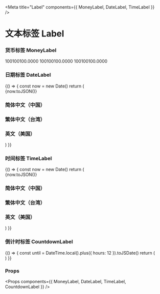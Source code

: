 
<Meta title="Label" components={{ MoneyLabel, DateLabel, TimeLabel }} />

# 文本标签 Label

### 货币标签 MoneyLabel

<Preview>
  <Story name="MoneyLabel">
    <div className="flex flex-col">
      <MoneyLabel symbol={'¥'}>
        100100100.0000
      </MoneyLabel>
      <MoneyLabel thousand={' '}>
        100100100.0000
      </MoneyLabel>
      <MoneyLabel symbol={'IDR'} thousand={'.'} decimal={','}>
        100100100.0000
      </MoneyLabel>
    </div>
  </Story>
</Preview>

### 日期标签 DateLabel

<Preview>
  <Story name="DateLabel">
    {() => {
      const now = new Date()
      return (
        <div>
          {now.toJSON()}
          <h3 className="font-bold my-4">简体中文（中国）</h3>
          <div className="flex flex-col">
            <DateLabel value={now} locale={'zh-CN'} kind={'2012-03-14'}></DateLabel>
            <DateLabel value={now} locale={'zh-CN'} kind={'2012/3/14'}></DateLabel>
            <DateLabel value={now} locale={'zh-CN'} kind={'2012年3月'}></DateLabel>
            <DateLabel value={now} locale={'zh-CN'} kind={'2012年3月14日'}></DateLabel>
            <DateLabel value={now} locale={'zh-CN'} kind={'3月14日'}></DateLabel>
            <DateLabel value={now} locale={'zh-CN'} kind={'三月十四日'}></DateLabel>
            <DateLabel value={now} locale={'zh-CN'} kind={'二○一二年三月'}></DateLabel>
            <DateLabel value={now} locale={'zh-CN'} kind={'二○一二年三月十四日'}></DateLabel>
            <DateLabel value={now} locale={'zh-CN'} kind={'周三'}></DateLabel>
            <DateLabel value={now} locale={'zh-CN'} kind={'星期三'}></DateLabel>
          </div>
          <h3 className="font-bold my-4">繁体中文（台湾）</h3>
          <div className="flex flex-col">
            <DateLabel value={now} locale={'zh-TW'} kind={'週三'}></DateLabel>
          </div>
          <h3 className="font-bold my-4">英文（美国）</h3>
          <div className="flex flex-col">
            <DateLabel value={now} locale={'en-US'} kind={'2012-03-14'}></DateLabel>
            <DateLabel value={now} locale={'en-US'} kind={'2012/3/14'}></DateLabel>
            <DateLabel value={now} locale={'en-US'} kind={'14-Mar-12'}></DateLabel>
            <DateLabel value={now} locale={'en-US'} kind={'14-Mar-2012'}></DateLabel>
            <DateLabel value={now} locale={'en-US'} kind={'2012-03-14'}></DateLabel>
            <DateLabel value={now} locale={'en-US'} kind={'2012/3/14'}></DateLabel>
            <DateLabel value={now} locale={'en-US'} kind={'3/14'}></DateLabel>
            <DateLabel value={now} locale={'en-US'} kind={'3/14/12'}></DateLabel>
            <DateLabel value={now} locale={'en-US'} kind={'Mar-12'}></DateLabel>
            <DateLabel value={now} locale={'en-US'} kind={'March 14, 2012'}></DateLabel>
            <DateLabel value={now} locale={'en-US'} kind={'March-12'}></DateLabel>
          </div>
        </div>
      )
    }}
  </Story>
</Preview>

### 时间标签 TimeLabel

<Preview>
  <Story name="TimeLabel">
    {() => {
      const now = new Date()
      return (
        <div>
          {now.toJSON()}
          <h3 className="font-bold my-4">简体中文（中国）</h3>
          <div className="flex flex-col">
            <TimeLabel value={now} locale={'zh-CN'} kind={'13时30分'}></TimeLabel>
            <TimeLabel value={now} locale={'zh-CN'} kind={'13时30分55秒'}></TimeLabel>
            <TimeLabel value={now} locale={'zh-CN'} kind={'下午 1:30:55'}></TimeLabel>
            <TimeLabel value={now} locale={'zh-CN'} kind={'下午1时30分'}></TimeLabel>
            <TimeLabel value={now} locale={'zh-CN'} kind={'下午1时30分55秒'}></TimeLabel>
            <TimeLabel value={now} locale={'zh-CN'} kind={'下午一时三十分'}></TimeLabel>
            <TimeLabel value={now} locale={'zh-CN'} kind={'十三时三十分'}></TimeLabel>
          </div>
          <h3 className="font-bold my-4">繁体中文（台湾）</h3>
          <div className="flex flex-col">
            <TimeLabel value={now} locale={'zh-TW'} kind={'13時30分'}></TimeLabel>
            <TimeLabel value={now} locale={'zh-TW'} kind={'13時30分55秒'}></TimeLabel>
            <TimeLabel value={now} locale={'zh-TW'} kind={'下午 1:30:55'}></TimeLabel>
            <TimeLabel value={now} locale={'zh-TW'} kind={'下午1時30分'}></TimeLabel>
            <TimeLabel value={now} locale={'zh-TW'} kind={'下午1時30分55秒'}></TimeLabel>
            <TimeLabel value={now} locale={'zh-TW'} kind={'下午一時三十分'}></TimeLabel>
            <TimeLabel value={now} locale={'zh-TW'} kind={'十三時三十分'}></TimeLabel>
          </div>
          <h3 className="font-bold my-4">英文（美国）</h3>
          <div className="flex flex-col">
            <TimeLabel value={now} locale={'en-US'} kind={'13:30'}></TimeLabel>
            <TimeLabel value={now} locale={'en-US'} kind={'13:30:55'}></TimeLabel>
            <TimeLabel value={now} locale={'en-US'} kind={'1:30 PM'}></TimeLabel>
            <TimeLabel value={now} locale={'en-US'} kind={'1:30:55 PM'}></TimeLabel>
          </div>
        </div>
      )
    }}
  </Story>
</Preview>

### 倒计时标签 CountdownLabel

<Preview>
  <Story name="CountdownLabel">
    {() => {
      const until = DateTime.local().plus({ hours: 12 }).toJSDate()
      return (
        <div className="flex flex-col">
          <CountdownLabel until={until} format={'hh:mm:ss'} />
          <CountdownLabel until={until} format={'hh:mm:ss:SSS'} frequency={1} />
        </div>
      )
    }}
  </Story>
</Preview>

### Props

<Props components={{ MoneyLabel, DateLabel, TimeLabel, CountdownLabel }} />